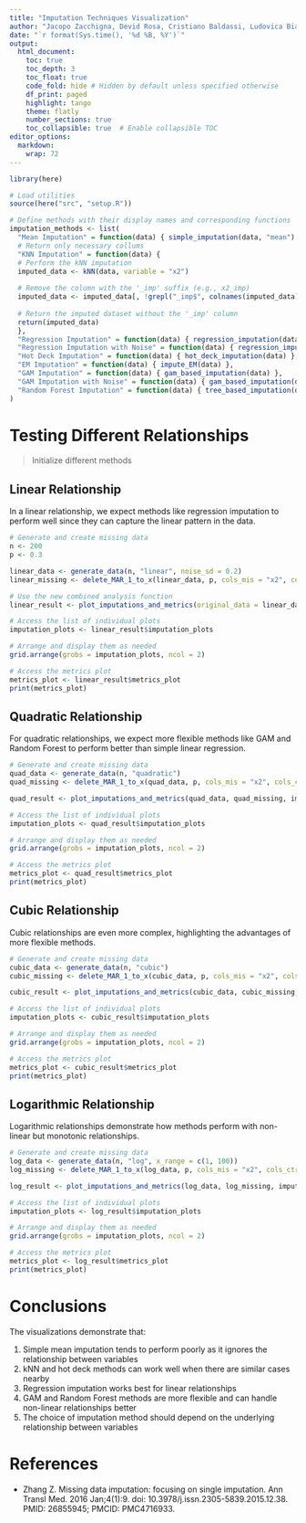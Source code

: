 ```yaml
---
title: "Imputation Techniques Visualization"
author: "Jacopo Zacchigna, Devid Rosa, Cristiano Baldassi, Ludovica Bianchi"
date: "`r format(Sys.time(), '%d %B, %Y')`"
output:
  html_document:
    toc: true
    toc_depth: 3
    toc_float: true
    code_fold: hide # Hidden by default unless specified otherwise
    df_print: paged
    highlight: tango
    theme: flatly
    number_sections: true
    toc_collapsible: true  # Enable collapsible TOC
editor_options:
  markdown:
    wrap: 72
---
```


```r
library(here)

# Load utilities
source(here("src", "setup.R"))
```

```r
# Define methods with their display names and corresponding functions
imputation_methods <- list(
  "Mean Imputation" = function(data) { simple_imputation(data, "mean") },
  # Return only necessary collums
  "KNN Imputation" = function(data) {
  # Perform the kNN imputation
  imputed_data <- kNN(data, variable = "x2")
  
  # Remove the column with the '_imp' suffix (e.g., x2_imp)
  imputed_data <- imputed_data[, !grepl("_imp$", colnames(imputed_data))]
  
  # Return the imputed dataset without the '_imp' column
  return(imputed_data)
  },
  "Regression Imputation" = function(data) { regression_imputation(data) },
  "Regression Imputation with Noise" = function(data) { regression_imputation(data, noise = TRUE) },
  "Hot Deck Imputation" = function(data) { hot_deck_imputation(data) },
  "EM Imputation" = function(data) { impute_EM(data) },
  "GAM Imputation" = function(data) { gam_based_imputation(data) },
  "GAM Imputation with Noise" = function(data) { gam_based_imputation(data, noise = TRUE) },
  "Random Forest Imputation" = function(data) { tree_based_imputation(data) }
)
```

# Testing Different Relationships
> Initialize different methods

## Linear Relationship

In a linear relationship, we expect methods like regression imputation to perform well since they can capture the linear pattern in the data.

```r
# Generate and create missing data
n <- 200
p <- 0.3

linear_data <- generate_data(n, "linear", noise_sd = 0.2)
linear_missing <- delete_MAR_1_to_x(linear_data, p, cols_mis = "x2", cols_ctrl = "x1", x = 10)

# Use the new combined analysis function
linear_result <- plot_imputations_and_metrics(original_data = linear_data, missing_data = linear_missing, imputation_methods = imputation_methods)

# Access the list of individual plots
imputation_plots <- linear_result$imputation_plots

# Arrange and display them as needed
grid.arrange(grobs = imputation_plots, ncol = 2)
```

```r
# Access the metrics plot
metrics_plot <- linear_result$metrics_plot
print(metrics_plot)
```

## Quadratic Relationship

For quadratic relationships, we expect more flexible methods like GAM and Random Forest to perform better than simple linear regression.

```r
# Generate and create missing data
quad_data <- generate_data(n, "quadratic")
quad_missing <- delete_MAR_1_to_x(quad_data, p, cols_mis = "x2", cols_ctrl = "x1", x = 10)

quad_result <- plot_imputations_and_metrics(quad_data, quad_missing, imputation_methods)

# Access the list of individual plots
imputation_plots <- quad_result$imputation_plots

# Arrange and display them as needed
grid.arrange(grobs = imputation_plots, ncol = 2)
```

```r
# Access the metrics plot
metrics_plot <- quad_result$metrics_plot
print(metrics_plot)
```

## Cubic Relationship

Cubic relationships are even more complex, highlighting the advantages of more flexible methods.

```r
# Generate and create missing data
cubic_data <- generate_data(n, "cubic")
cubic_missing <- delete_MAR_1_to_x(cubic_data, p, cols_mis = "x2", cols_ctrl = "x1", x = 10)

cubic_result <- plot_imputations_and_metrics(cubic_data, cubic_missing, imputation_methods)

# Access the list of individual plots
imputation_plots <- cubic_result$imputation_plots

# Arrange and display them as needed
grid.arrange(grobs = imputation_plots, ncol = 2)
```

```r
# Access the metrics plot
metrics_plot <- cubic_result$metrics_plot
print(metrics_plot)
```

## Logarithmic Relationship

Logarithmic relationships demonstrate how methods perform with non-linear but monotonic relationships.

```r
# Generate and create missing data
log_data <- generate_data(n, "log", x_range = c(1, 100))
log_missing <- delete_MAR_1_to_x(log_data, p, cols_mis = "x2", cols_ctrl = "x1", x = 10)

log_result <- plot_imputations_and_metrics(log_data, log_missing, imputation_methods)

# Access the list of individual plots
imputation_plots <- log_result$imputation_plots

# Arrange and display them as needed
grid.arrange(grobs = imputation_plots, ncol = 2)
```

```r
# Access the metrics plot
metrics_plot <- log_result$metrics_plot
print(metrics_plot)
```

# Conclusions

The visualizations demonstrate that:

1. Simple mean imputation tends to perform poorly as it ignores the relationship between variables
2. kNN and hot deck methods can work well when there are similar cases nearby
3. Regression imputation works best for linear relationships
4. GAM and Random Forest methods are more flexible and can handle non-linear relationships better
5. The choice of imputation method should depend on the underlying relationship between variables

# References

- Zhang Z. Missing data imputation: focusing on single imputation. Ann Transl Med. 2016 Jan;4(1):9. doi: 10.3978/j.issn.2305-5839.2015.12.38. PMID: 26855945; PMCID: PMC4716933.